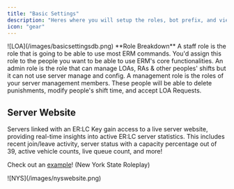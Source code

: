 ```yaml
---
title: "Basic Settings"
description: "Heres where you will setup the roles, bot prefix, and view the server website."
icon: "gear"
---
```

<Frame caption="Basic Settings - ermbot.xyz">
  ![LOA](/images/basicsettingsdb.png)
</Frame>
**Role Breakdown**

<AccordionGroup>
  <Accordion title="Staff Role" defaultOpen={false}>
    A staff role is the role that is going to be able to use most ERM commands. You'd assign this role to the people you want to be able to use ERM's core functionalities.
  </Accordion>

  <Accordion title="Admin Role" defaultOpen={false}>
    An admin role is the role that can manage LOAs, RAs & other peoples' shifts but it can not use server manage and config.
  </Accordion>

  <Accordion title="Management Role" defaultOpen={false}>
    A management role is the roles of your server management members. These people will be able to delete punishments, modify people's shift time, and accept LOA Requests.
  </Accordion>
</AccordionGroup>

## Server Website

Servers linked with an ER:LC Key gain access to a live server website, providing real-time insights into active ER:LC server statistics. This includes recent join/leave activity, server status with a capacity percentage out of 39, active vehicle counts, live queue count, and more!

Check out an [example](https://www.ermbot.xyz/1028030707265716314/server)! (New York State Roleplay)

<Frame caption="New York State Roleplay - ERM Affiliate">
  ![NYS](/images/nyswebsite.png)
</Frame>
